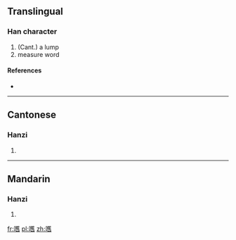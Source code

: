 ==Translingual==

===Han character===
{{Han char|rn=30|rad=口|as=18|sn=21|four=|canj=口廿人X (RTOX)}}

# (Cant.) a lump
# measure word

====References====
* {{Han ref|kx=0214.280|hdz=10705.150|uh=56BF|ud=22207}}

----

==Cantonese==

===Hanzi===
{{yue-hanzi|jyut=|y=gau6}}

# {{defn|lang=yue|sort=口18}}

----

==Mandarin==

===Hanzi===
{{cmn-hanzi|pin=[[huò]] ([[huo4]])|wg=huo<sup>4</sup>}}

# {{defn|lang=cmn|sort=口18}}

[[fr:嚿]]
[[pl:嚿]]
[[zh:嚿]]